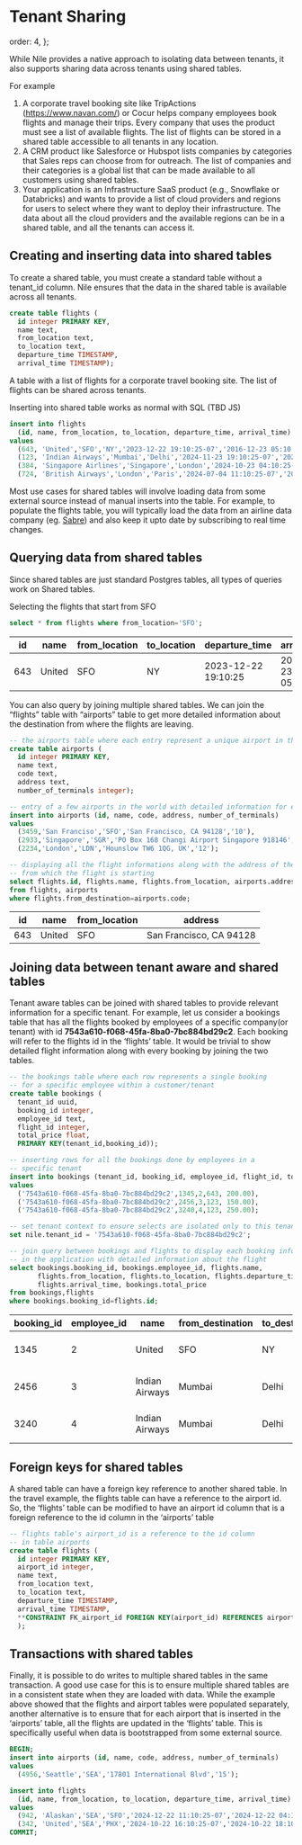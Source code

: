 # Tenant Sharing

  order: 4,
};

While Nile provides a native approach to isolating data between tenants, it also supports sharing data across tenants using shared tables.

For example

1. A corporate travel booking site like TripActions (https://www.navan.com/) or Cocur helps company employees book flights and manage their trips. Every company that uses the product must see a list of available flights. The list of flights can be stored in a shared table accessible to all tenants in any location.
2. A CRM product like Salesforce or Hubspot lists companies by categories that Sales reps can choose from for outreach. The list of companies and their categories is a global list that can be made available to all customers using shared tables.
3. Your application is an Infrastructure SaaS product (e.g., Snowflake or Databricks) and wants to provide a list of cloud providers and regions for users to select where they want to deploy their infrastructure. The data about all the cloud providers and the available regions can be in a shared table, and all the tenants can access it.

## Creating and inserting data into shared tables

To create a shared table, you must create a standard table without a tenant_id column. Nile ensures that the data in the shared table is available across all tenants.

```sql
create table flights (
  id integer PRIMARY KEY,
  name text,
  from_location text,
  to_location text,
  departure_time TIMESTAMP,
  arrival_time TIMESTAMP);
```

A table with a list of flights for a corporate travel booking site. The list of flights can be shared across tenants.

Inserting into shared table works as normal with SQL (TBD JS)

```sql
insert into flights
  (id, name, from_location, to_location, departure_time, arrival_time)
values
  (643, 'United','SFO','NY','2023-12-22 19:10:25-07','2016-12-23 05:10:25-07'),
  (123, 'Indian Airways','Mumbai','Delhi','2024-11-23 19:10:25-07','2024-11-23 01:10:25-07'),
  (384, 'Singapore Airlines','Singapore','London','2024-10-23 04:10:25-07','2024-11-23 10:10:25-07'),
  (724, 'British Airways','London','Paris','2024-07-04 11:10:25-07','2024-07-04 17:10:25-07');
```

Most use cases for shared tables will involve loading data from some external source instead of manual inserts into the table. For example, to populate the flights table, you will typically load the data from an airline data company (eg. [Sabre](https://www.sabre.com/products/suites/developer-experience/sabre-apis/)) and also keep it upto date by subscribing to real time changes.

## Querying data from shared tables

Since shared tables are just standard Postgres tables, all types of queries work on Shared tables.

Selecting the flights that start from SFO

```sql
select * from flights where from_location='SFO';
```

<table>
  <thead>
    <tr>
      <th>id</th>
      <th>name</th>
      <th>from_location</th>
      <th>to_location</th>
      <th>departure_time</th>
      <th>arrival_time</th>
    </tr>
  </thead>
  <tbody>
    <tr>
      <td>643</td>
      <td>United</td>
      <td>SFO</td>
      <td>NY</td>
      <td>2023-12-22 19:10:25</td>
      <td>2016-12-23 05:10:25</td>
    </tr>
  </tbody>
</table>

You can also query by joining multiple shared tables. We can join the “flights” table with “airports” table to get more detailed information about the destination from where the flights are leaving.

```sql
-- the airports table where each entry represent a unique airport in the world
create table airports (
  id integer PRIMARY KEY,
  name text,
  code text,
  address text,
  number_of_terminals integer);

-- entry of a few airports in the world with detailed information for each
insert into airports (id, name, code, address, number_of_terminals)
values
  (3459,'San Franciso','SFO','San Francisco, CA 94128','10'),
  (2933,'Singapore','SGR','PO Box 168 Changi Airport Singapore 918146','15'),
  (2234,'London','LDN','Hounslow TW6 1QG, UK','12');

-- displaying all the flight informations along with the address of the airport
-- from which the flight is starting
select flights.id, flights.name, flights.from_location, airports.address
from flights, airports
where flights.from_destination=airports.code;
```

<table>
  <thead>
    <tr>
      <th>id</th>
      <th>name</th>
      <th>from_location</th>
      <th>address</th>
    </tr>
  </thead>
  <tbody>
    <tr>
      <td>643</td>
      <td>United</td>
      <td>SFO</td>
      <td>San Francisco, CA 94128</td>
    </tr>
  </tbody>
</table>

## Joining data between tenant aware and shared tables

Tenant aware tables can be joined with shared tables to provide relevant information for a specific tenant. For example, let us consider a bookings table that has all the flights booked by employees of a specific company(or tenant) with id **7543a610-f068-45fa-8ba0-7bc884bd29c2**. Each booking will refer to the flights id in the ‘flights’ table. It would be trivial to show detailed flight information along with every booking by joining the two tables.

```sql
-- the bookings table where each row represents a single booking
-- for a specific employee within a customer/tenant
create table bookings (
  tenant_id uuid,
  booking_id integer,
  employee_id text,
  flight_id integer,
  total_price float,
  PRIMARY KEY(tenant_id,booking_id));

-- inserting rows for all the bookings done by employees in a
-- specific tenant
insert into bookings (tenant_id, booking_id, employee_id, flight_id, total_price)
values
  ('7543a610-f068-45fa-8ba0-7bc884bd29c2',1345,2,643, 200.00),
  ('7543a610-f068-45fa-8ba0-7bc884bd29c2',2456,3,123, 150.00),
  ('7543a610-f068-45fa-8ba0-7bc884bd29c2',3240,4,123, 250.00);

-- set tenant context to ensure selects are isolated only to this tenant
set nile.tenant_id = '7543a610-f068-45fa-8ba0-7bc884bd29c2';

-- join query between bookings and flights to display each booking info
-- in the application with detailed information about the flight
select bookings.booking_id, bookings.employee_id, flights.name,
       flights.from_location, flights.to_location, flights.departure_time,
       flights.arrival_time, bookings.total_price
from bookings,flights
where bookings.booking_id=flights.id;
```

<table>
  <thead>
    <tr>
      <th>booking_id</th>
      <th>employee_id</th>
      <th>name</th>
      <th>from_destination</th>
      <th>to_destination</th>
      <th>departure_time</th>
      <th>arrival_time</th>
      <th>total_price</th>
    </tr>
  </thead>
  <tbody>
    <tr>
      <td>1345</td>
      <td>2</td>
      <td>United</td>
      <td>SFO</td>
      <td>NY</td>
      <td>2023-12-22 19:10:25</td>
      <td>2016-12-23 05:10:25</td>
      <td>200.00</td>
    </tr>
    <tr>
      <td>2456</td>
      <td>3</td>
      <td>Indian Airways</td>
      <td>Mumbai</td>
      <td>Delhi</td>
      <td>2024-11-23 19:10:25</td>
      <td>2024-11-23 01:10:25</td>
      <td>150.00</td>
    </tr>
    <tr>
      <td>3240</td>
      <td>4</td>
      <td>Indian Airways</td>
      <td>Mumbai</td>
      <td>Delhi</td>
      <td>2024-11-23 19:10:25</td>
      <td>2024-11-23 01:10:25</td>
      <td>250.00</td>
    </tr>
  </tbody>
</table>

## Foreign keys for shared tables

A shared table can have a foreign key reference to another shared table. In the travel example, the flights table can have a reference to the airport id. So, the ‘flights’ table can be modified to have an airport id column that is a foreign reference to the id column in the ‘airports’ table

```sql
-- flights table's airport_id is a reference to the id column
-- in table airports
create table flights (
  id integer PRIMARY KEY,
  airport_id integer,
  name text,
  from_location text,
  to_location text,
  departure_time TIMESTAMP,
  arrival_time TIMESTAMP,
  **CONSTRAINT FK_airport_id FOREIGN KEY(airport_id) REFERENCES airports(id)**
  );
```

## Transactions with shared tables

Finally, it is possible to do writes to multiple shared tables in the same transaction. A good use case for this is to ensure multiple shared tables are in a consistent state when they are loaded with data. While the example above showed that the flights and airport tables were populated separately, another alternative is to ensure that for each airport that is inserted in the ‘airports’ table, all the flights are updated in the ‘flights’ table. This is specifically useful when data is bootstrapped from some external source.

```sql
BEGIN;
insert into airports (id, name, code, address, number_of_terminals)
values
  (4956,'Seattle','SEA','17801 International Blvd','15');

insert into flights
  (id, name, from_location, to_location, departure_time, arrival_time)
values
  (942, 'Alaskan','SEA','SFO','2024-12-22 11:10:25-07','2024-12-22 04:10:25-07'),
  (342, 'United','SEA','PHX','2024-10-22 16:10:25-07','2024-10-22 18:10:25-07');
COMMIT;
```
